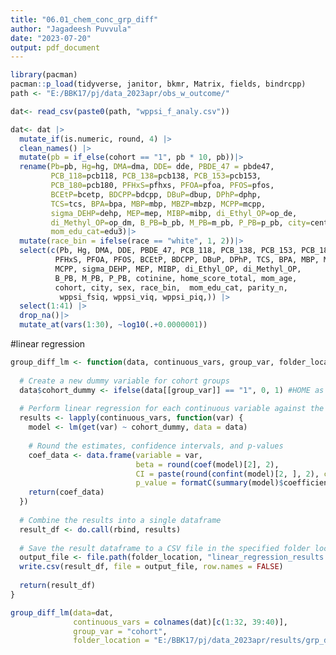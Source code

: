 ```yaml
---
title: "06.01_chem_conc_grp_diff"
author: "Jagadeesh Puvvula"
date: "2023-07-20"
output: pdf_document
---
```


```r

library(pacman)
pacman::p_load(tidyverse, janitor, bkmr, Matrix, fields, bindrcpp)
path <- "E:/BBK17/pj/data_2023apr/obs_w_outcome/"

dat<- read_csv(paste0(path, "wppsi_f_analy.csv"))

```

```r
dat<- dat |>
  mutate_if(is.numeric, round, 4) |>
  clean_names() |>
  mutate(pb = if_else(cohort == "1", pb * 10, pb))|>
  rename(Pb=pb, Hg=hg, DMA=dma, DDE= dde, PBDE_47 = pbde47,
         PCB_118=pcb118, PCB_138=pcb138, PCB_153=pcb153,
         PCB_180=pcb180, PFHxS=pfhxs, PFOA=pfoa, PFOS=pfos,
         BCEtP=bcetp, BDCPP=bdcpp, DBuP=dbup, DPhP=dphp,
         TCS=tcs, BPA=bpa, MBP=mbp, MBZP=mbzp, MCPP=mcpp,
         sigma_DEHP=dehp, MEP=mep, MIBP=mibp, di_Ethyl_OP=op_de,
         di_Methyl_OP=op_dm, B_PB=b_pb, M_PB=m_pb, P_PB=p_pb, city=center,
         mom_edu_cat=edu3)|>
  mutate(race_bin = ifelse(race == "white", 1, 2))|>
  select(c(Pb, Hg, DMA, DDE, PBDE_47, PCB_118, PCB_138, PCB_153, PCB_180,
          PFHxS, PFOA, PFOS, BCEtP, BDCPP, DBuP, DPhP, TCS, BPA, MBP, MBZP,
          MCPP, sigma_DEHP, MEP, MIBP, di_Ethyl_OP, di_Methyl_OP, 
          B_PB, M_PB, P_PB, cotinine, home_score_total, mom_age, 
          cohort, city, sex, race_bin,  mom_edu_cat, parity_n, 
           wppsi_fsiq, wppsi_viq, wppsi_piq,)) |>
  select(1:41) |>
  drop_na()|>
  mutate_at(vars(1:30), ~log10(.+0.0000001))
```


#linear regression
```r
group_diff_lm <- function(data, continuous_vars, group_var, folder_location) {
  
  # Create a new dummy variable for cohort groups
  data$cohort_dummy <- ifelse(data[[group_var]] == "1", 0, 1) #HOME as reference group
  
  # Perform linear regression for each continuous variable against the cohort_dummy
  results <- lapply(continuous_vars, function(var) {
    model <- lm(get(var) ~ cohort_dummy, data = data)
    
    # Round the estimates, confidence intervals, and p-values
    coef_data <- data.frame(variable = var,
                            beta = round(coef(model)[2], 2),
                            CI = paste(round(confint(model)[2, ], 2), collapse = ','),
                            p_value = formatC(summary(model)$coefficients[2, 4], digits = 4, format = "f"))
    return(coef_data)
  })
  
  # Combine the results into a single dataframe
  result_df <- do.call(rbind, results)
  
  # Save the result dataframe to a CSV file in the specified folder location
  output_file <- file.path(folder_location, "linear_regression_results.csv")
  write.csv(result_df, file = output_file, row.names = FALSE)
  
  return(result_df)
}
```

```r
group_diff_lm(data=dat,
              continuous_vars = colnames(dat)[c(1:32, 39:40)],
              group_var = "cohort",
              folder_location = "E:/BBK17/pj/data_2023apr/results/grp_diff")
```





